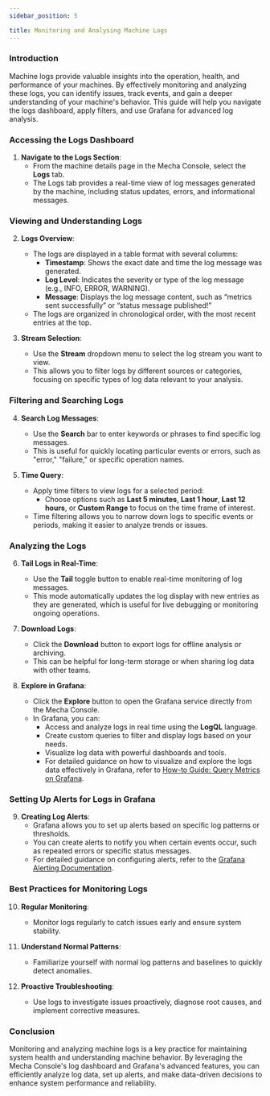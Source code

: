 ```yaml
---
sidebar_position: 5

title: Monitoring and Analysing Machine Logs
---
```


### **Introduction**
Machine logs provide valuable insights into the operation, health, and performance of your machines. By effectively monitoring and analyzing these logs, you can identify issues, track events, and gain a deeper understanding of your machine's behavior. This guide will help you navigate the logs dashboard, apply filters, and use Grafana for advanced log analysis.

### **Accessing the Logs Dashboard**

1. **Navigate to the Logs Section**:
   - From the machine details page in the Mecha Console, select the **Logs** tab.
   - The Logs tab provides a real-time view of log messages generated by the machine, including status updates, errors, and informational messages.

### **Viewing and Understanding Logs**

2. **Logs Overview**:
   - The logs are displayed in a table format with several columns:
     - **Timestamp**: Shows the exact date and time the log message was generated.
     - **Log Level**: Indicates the severity or type of the log message (e.g., INFO, ERROR, WARNING).
     - **Message**: Displays the log message content, such as “metrics sent successfully” or “status message published!”
   - The logs are organized in chronological order, with the most recent entries at the top.

3. **Stream Selection**:
   - Use the **Stream** dropdown menu to select the log stream you want to view.
   - This allows you to filter logs by different sources or categories, focusing on specific types of log data relevant to your analysis.

### **Filtering and Searching Logs**

4. **Search Log Messages**:
   - Use the **Search** bar to enter keywords or phrases to find specific log messages.
   - This is useful for quickly locating particular events or errors, such as "error," "failure," or specific operation names.

5. **Time Query**:
   - Apply time filters to view logs for a selected period:
     - Choose options such as **Last 5 minutes**, **Last 1 hour**, **Last 12 hours**, or **Custom Range** to focus on the time frame of interest.
   - Time filtering allows you to narrow down logs to specific events or periods, making it easier to analyze trends or issues.

### **Analyzing the Logs**

6. **Tail Logs in Real-Time**:
   - Use the **Tail** toggle button to enable real-time monitoring of log messages.
   - This mode automatically updates the log display with new entries as they are generated, which is useful for live debugging or monitoring ongoing operations.

7. **Download Logs**:
   - Click the **Download** button to export logs for offline analysis or archiving.
   - This can be helpful for long-term storage or when sharing log data with other teams.

8. **Explore in Grafana**:
   - Click the **Explore** button to open the Grafana service directly from the Mecha Console.
   - In Grafana, you can:
     - Access and analyze logs in real time using the **LogQL** language.
     - Create custom queries to filter and display logs based on your needs.
     - Visualize log data with powerful dashboards and tools.
     - For detailed guidance on how to visualize and explore the logs data effectively in Grafana, refer to [How-to Guide: Query Metrics on Grafana](https://mecha-docs.pages.dev/docs/mecha-cloud/console/how-to-guides/kogs-on-grafana).

### **Setting Up Alerts for Logs in Grafana**

9. **Creating Log Alerts**:
   - Grafana allows you to set up alerts based on specific log patterns or thresholds.
   - You can create alerts to notify you when certain events occur, such as repeated errors or specific status messages.
   - For detailed guidance on configuring alerts, refer to the [Grafana Alerting Documentation](https://grafana.com/docs/grafana/latest/alerting/).

### **Best Practices for Monitoring Logs**

10. **Regular Monitoring**:
    - Monitor logs regularly to catch issues early and ensure system stability.

11. **Understand Normal Patterns**:
    - Familiarize yourself with normal log patterns and baselines to quickly detect anomalies.

12. **Proactive Troubleshooting**:
    - Use logs to investigate issues proactively, diagnose root causes, and implement corrective measures.

### **Conclusion**
Monitoring and analyzing machine logs is a key practice for maintaining system health and understanding machine behavior. By leveraging the Mecha Console's log dashboard and Grafana's advanced features, you can efficiently analyze log data, set up alerts, and make data-driven decisions to enhance system performance and reliability.
